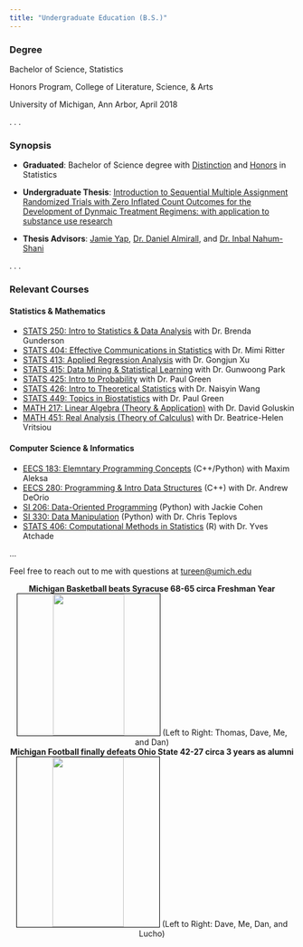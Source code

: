 ```yaml
---
title: "Undergraduate Education (B.S.)"
---
```


<h3><b>Degree</b></h3>

Bachelor of Science, Statistics

Honors Program, College of Literature, Science, & Arts

University of Michigan, Ann Arbor, April 2018

. . .

<h3><b>Synopsis</b></h3>

- **Graduated**: Bachelor of Science degree with [Distinction]() and [Honors]()  in Statistics

- **Undergraduate Thesis**: [Introduction to Sequential Multiple Assignment Randomized Trials with Zero Inflated Count Outcomes for the Development of Dynmaic Treatment Regimens: with application to substance use research]()

- **Thesis Advisors**: [Jamie Yap](https://jamieyap.github.io/), [Dr. Daniel Almirall](https://lsa.umich.edu/stats/people/faculty/DanielAlmirall.html), and [Dr. Inbal Nahum-Shani](http://www-personal.umich.edu/~inbal/)

. . .

<h3><b>Relevant Courses</b></h3>

<h4><b>Statistics & Mathematics</b></h4>

- [STATS 250: Intro to Statistics & Data Analysis]() with Dr. Brenda Gunderson
- [STATS 404: Effective Communications in Statistics]() with Dr. Mimi Ritter
- [STATS 413: Applied Regression Analysis]() with Dr. Gongjun Xu
- [STATS 415: Data Mining & Statistical Learning]() with Dr. Gunwoong Park
- [STATS 425: Intro to Probability]() with Dr. Paul Green
- [STATS 426: Intro to Theoretical Statistics]() with Dr. Naisyin Wang
- [STATS 449: Topics in Biostatistics]() with Dr. Paul Green
- [MATH 217: Linear Algebra (Theory & Application)]() with Dr. David Goluskin
- [MATH 451: Real Analysis (Theory of Calculus)]() with Dr. Beatrice-Helen Vritsiou

<h4><b>Computer Science & Informatics</b></h4>

- [EECS 183: Elemntary Programming Concepts]() (C++/Python) with Maxim Aleksa
- [EECS 280: Programming & Intro Data Structures]() (C++) with Dr. Andrew DeOrio
- [SI 206: Data-Oriented Programming]() (Python) with Jackie Cohen
- [SI 330: Data Manipulation]() (Python) with Dr. Chris Teplovs
- [STATS 406: Computational Methods in Statistics]() (R) with Dr. Yves Atchade

...

Feel free to reach out to me with questions at [tureen@umich.edu]()

<center>
<b>Michigan Basketball beats Syracuse 68-65 circa Freshman Year</b>
<img src="pictures\um_bball.jpg" style="height:250px; width:50%; border:1px solid; border-color:black">
(Left to Right: Thomas, Dave, Me, and Dan)
</center>

<center>
<b>Michigan Football finally defeats Ohio State 42-27 circa 3 years as alumni</b>
<img src="pictures\umich_v_osu_2.jpg" style="height:300px; width:50%; border:1px solid; border-color:black">
(Left to Right: Dave, Me, Dan, and Lucho)
</center>












